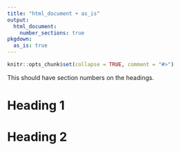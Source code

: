 ```yaml
---
title: "html_document + as_is"
output: 
  html_document:
    number_sections: true
pkgdown:
  as_is: true
---
```


```r
knitr::opts_chunk$set(collapse = TRUE, comment = "#>")
```

This should have section numbers on the headings.

# Heading 1

# Heading 2
